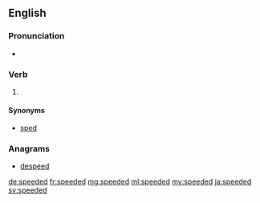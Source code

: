 ==English==

===Pronunciation===
* {{IPA|/ˈspiːdəd/|lang=en}}

===Verb===
{{head|en|verb form}}

# {{context|British|lang=en}} {{en-past of|speed}}

====Synonyms====
* {{sense|simple past tense and past participle of speed}} [[sped]] {{qualifier|US}}

===Anagrams===
* [[despeed#English|despeed]]

[[de:speeded]]
[[fr:speeded]]
[[mg:speeded]]
[[ml:speeded]]
[[my:speeded]]
[[ja:speeded]]
[[sv:speeded]]